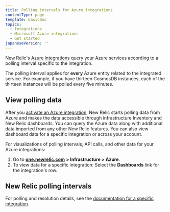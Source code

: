 ```yaml
---
title: Polling intervals for Azure integrations
contentType: page
template: basicDoc
topics:
  - Integrations
  - Microsoft Azure integrations
  - Get started
japaneseVersion: ''
---
```


New Relic's [Azure integrations](/docs/infrastructure/microsoft-azure-integrations/getting-started/introduction-azure-monitoring-integrations) query your Azure services according to a polling interval specific to the integration.

The polling interval applies for **every** Azure entity related to the integrated service. For example, if you have thirteen CosmosDB instances, each of the thirteen instances will be polled every five minutes.

## View polling data

After you [activate an Azure integration](/docs/infrastructure/microsoft-azure-integrations/getting-started/activate-azure-integrations), New Relic starts polling data from Azure and makes the data accessible through infrastructure Inventory and New Relic dashboards. You can query the Azure data along with additional data imported from any other New Relic features. You can also view dashboard data for a specific integration or across your account.

For visualizations of polling intervals, API calls, and other data for your Azure integrations:

1. Go to [**one.newrelic.com**](http://one.newrelic.com) **> Infrastructure > Azure**.
2. To view data for a specific integration: Select the **Dashboards** link for the integration's row.

## New Relic polling intervals

For polling and resolution details, see the [documentation for a specific integration](/docs/integrations/microsoft-azure-integrations/azure-integrations-list).
